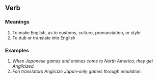 == Verb ==

=== Meanings ===

#To make English, as to customs, culture, pronunciation, or style
#To dub or translate into English

=== Examples ===

#''When Japanese games and animes come to North America, they get Anglicized.''
#''Fan translators Anglicize Japan-only games through emulation.''